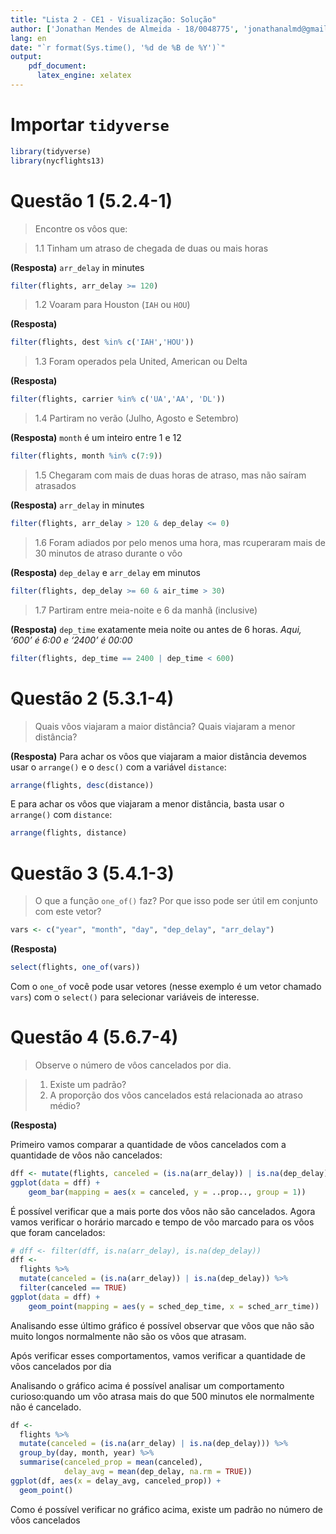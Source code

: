 ```yaml
---
title: "Lista 2 - CE1 - Visualização: Solução"
author: ['Jonathan Mendes de Almeida - 18/0048775', 'jonathanalmd@gmail.com', 'jonathan@aluno.unb.br','https://jonyddev.github.io']
lang: en
date: "`r format(Sys.time(), '%d de %B de %Y')`"
output:
    pdf_document:
      latex_engine: xelatex
---
```

# Importar `tidyverse`
```r
library(tidyverse) 
library(nycflights13) 
```

# Questão 1 (5.2.4-1) 
> Encontre os vôos que:

> 1.1 Tinham um atraso de chegada de duas ou mais horas

**(Resposta)** `arr_delay` in minutes
```r
filter(flights, arr_delay >= 120)
```

> 1.2 Voaram para Houston (`IAH` ou `HOU`) 

**(Resposta)** 
```r
filter(flights, dest %in% c('IAH','HOU'))
```

> 1.3 Foram operados pela United, American ou Delta

**(Resposta)** 
```r
filter(flights, carrier %in% c('UA','AA', 'DL'))
```

> 1.4 Partiram no verão (Julho, Agosto e Setembro)

**(Resposta)** `month` é um inteiro entre 1 e 12
```r
filter(flights, month %in% c(7:9))
```

> 1.5 Chegaram com mais de duas horas de atraso, mas não saíram atrasados

**(Resposta)** `arr_delay` in minutes
```r
filter(flights, arr_delay > 120 & dep_delay <= 0)
```

> 1.6 Foram adiados por pelo menos uma hora, mas rcuperaram mais de 30 minutos de atraso durante o vôo

**(Resposta)** `dep_delay` e `arr_delay` em minutos
```r
filter(flights, dep_delay >= 60 & air_time > 30)
```

> 1.7 Partiram entre meia-noite e 6 da manhã (inclusive)

**(Resposta)**
`dep_time` exatamente meia noite ou antes de 6 horas. _Aqui, '600' é 6:00 e '2400' é 00:00_

```r
filter(flights, dep_time == 2400 | dep_time < 600)
```

# Questão 2 (5.3.1-4)
> Quais vôos viajaram a maior distância? Quais viajaram a menor distância?

**(Resposta)** Para achar os vôos que viajaram a maior distância devemos usar o `arrange()` e o  `desc()` com a variável `distance`:

```r
arrange(flights, desc(distance))
```

E para achar os vôos que viajaram a menor distância, basta usar o `arrange()` com `distance`:

```r
arrange(flights, distance)
```

# Questão 3 (5.4.1-3)
> O que a função `one_of()` faz? Por que isso pode ser útil em conjunto com este vetor? 

```r
vars <- c("year", "month", "day", "dep_delay", "arr_delay")
```

**(Resposta)** 


```r
select(flights, one_of(vars))
```

Com o `one_of` você pode usar vetores (nesse exemplo é um vetor chamado `vars`) com o `select()` para selecionar variáveis de interesse.

# Questão 4 (5.6.7-4)
> Observe o número de vôos cancelados por dia.

> 1. Existe um padrão?
> 2. A proporção dos vôos cancelados está relacionada ao atraso médio?

**(Resposta)**

Primeiro vamos comparar a quantidade de vôos cancelados com a quantidade de vôos não cancelados:

```r
dff <- mutate(flights, canceled = (is.na(arr_delay)) | is.na(dep_delay))
ggplot(data = dff) +
    geom_bar(mapping = aes(x = canceled, y = ..prop.., group = 1))
```

É possível verificar que a mais porte dos vôos não são cancelados. Agora vamos verificar o horário marcado e tempo de vôo marcado para os vôos que foram cancelados:

```r
# dff <- filter(dff, is.na(arr_delay), is.na(dep_delay))
dff <- 
  flights %>%
  mutate(canceled = (is.na(arr_delay)) | is.na(dep_delay)) %>%
  filter(canceled == TRUE)
ggplot(data = dff) +
    geom_point(mapping = aes(y = sched_dep_time, x = sched_arr_time))
```

Analisando esse último gráfico é possível observar que vôos que não são muito longos normalmente não são os vôos que atrasam. 

Após verificar esses comportamentos, vamos verificar a quantidade de vôos cancelados por dia



Analisando o gráfico acima é possível analisar um comportamento curioso:quando um vôo atrasa mais do que 500 minutos ele normalmente não é cancelado. 

```r
df <-
  flights %>%
  mutate(canceled = (is.na(arr_delay) | is.na(dep_delay))) %>%
  group_by(day, month, year) %>%
  summarise(canceled_prop = mean(canceled),
            delay_avg = mean(dep_delay, na.rm = TRUE))
ggplot(df, aes(x = delay_avg, canceled_prop)) +
  geom_point()
```



Como é possível verificar no gráfico acima, existe um padrão no número de vôos cancelados

